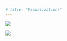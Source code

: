 ```yaml
---
# title: "Visualizations"
---
```


::: grid
::: g-col-6
![](Images/Unions.png){.gray-frame}
:::

::: g-col-6
![](Images/Natural_Resources.png){.gray-frame}
:::
:::
